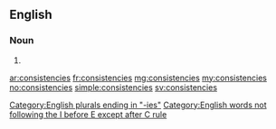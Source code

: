 ==English==
{{wikipedia}}
===Noun===
{{head|en}}

# {{plural of|consistency}}

[[Category:English plurals ending in "-ies"]]
[[Category:English words not following the I before E except after C rule]]

[[ar:consistencies]]
[[fr:consistencies]]
[[mg:consistencies]]
[[my:consistencies]]
[[no:consistencies]]
[[simple:consistencies]]
[[sv:consistencies]]